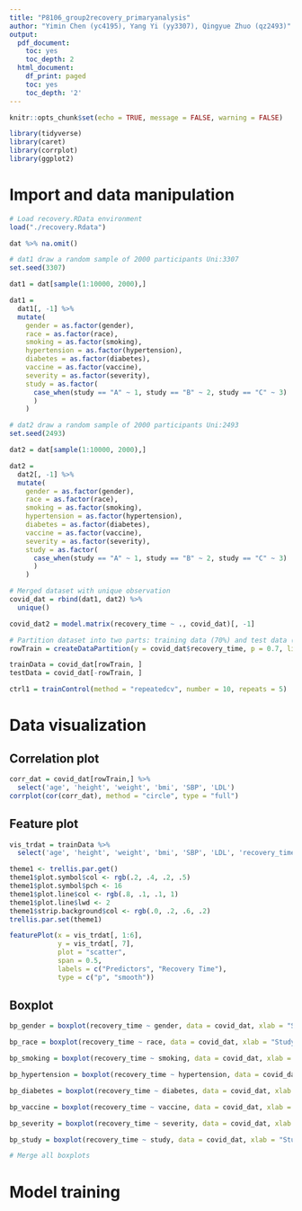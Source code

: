```yaml
---
title: "P8106_group2recovery_primaryanalysis" 
author: "Yimin Chen (yc4195), Yang Yi (yy3307), Qingyue Zhuo (qz2493)"
output:
  pdf_document:
    toc: yes
    toc_depth: 2
  html_document:
    df_print: paged
    toc: yes
    toc_depth: '2'
---
```


```r
knitr::opts_chunk$set(echo = TRUE, message = FALSE, warning = FALSE)
```

```r
library(tidyverse)
library(caret)
library(corrplot)
library(ggplot2)
```

# Import and data manipulation

```r
# Load recovery.RData environment
load("./recovery.Rdata")

dat %>% na.omit()

# dat1 draw a random sample of 2000 participants Uni:3307
set.seed(3307)

dat1 = dat[sample(1:10000, 2000),]

dat1 = 
  dat1[, -1] %>% 
  mutate(
    gender = as.factor(gender),
    race = as.factor(race),
    smoking = as.factor(smoking),
    hypertension = as.factor(hypertension),
    diabetes = as.factor(diabetes),
    vaccine = as.factor(vaccine),
    severity = as.factor(severity),
    study = as.factor(
      case_when(study == "A" ~ 1, study == "B" ~ 2, study == "C" ~ 3)
      )
    )

# dat2 draw a random sample of 2000 participants Uni:2493
set.seed(2493)

dat2 = dat[sample(1:10000, 2000),]

dat2 = 
  dat2[, -1] %>% 
  mutate(
    gender = as.factor(gender),
    race = as.factor(race),
    smoking = as.factor(smoking),
    hypertension = as.factor(hypertension),
    diabetes = as.factor(diabetes),
    vaccine = as.factor(vaccine),
    severity = as.factor(severity),
    study = as.factor(
      case_when(study == "A" ~ 1, study == "B" ~ 2, study == "C" ~ 3)
      )
    )

# Merged dataset with unique observation
covid_dat = rbind(dat1, dat2) %>% 
  unique()

covid_dat2 = model.matrix(recovery_time ~ ., covid_dat)[, -1]

# Partition dataset into two parts: training data (70%) and test data (30%)
rowTrain = createDataPartition(y = covid_dat$recovery_time, p = 0.7, list = FALSE)

trainData = covid_dat[rowTrain, ]
testData = covid_dat[-rowTrain, ]

ctrl1 = trainControl(method = "repeatedcv", number = 10, repeats = 5)
```

# Data visualization

## Correlation plot

```r
corr_dat = covid_dat[rowTrain,] %>% 
  select('age', 'height', 'weight', 'bmi', 'SBP', 'LDL')
corrplot(cor(corr_dat), method = "circle", type = "full")
```

## Feature plot

```r
vis_trdat = trainData %>% 
  select('age', 'height', 'weight', 'bmi', 'SBP', 'LDL', 'recovery_time')

theme1 <- trellis.par.get()
theme1$plot.symbol$col <- rgb(.2, .4, .2, .5)
theme1$plot.symbol$pch <- 16
theme1$plot.line$col <- rgb(.8, .1, .1, 1)
theme1$plot.line$lwd <- 2
theme1$strip.background$col <- rgb(.0, .2, .6, .2)
trellis.par.set(theme1)

featurePlot(x = vis_trdat[, 1:6],
            y = vis_trdat[, 7],
            plot = "scatter",
            span = 0.5,
            labels = c("Predictors", "Recovery Time"),
            type = c("p", "smooth"))
```

## Boxplot

```r
bp_gender = boxplot(recovery_time ~ gender, data = covid_dat, xlab = "Study", ylim = c(0, 150))
```

```r
bp_race = boxplot(recovery_time ~ race, data = covid_dat, xlab = "Study", ylim = c(0, 150))
```

```r
bp_smoking = boxplot(recovery_time ~ smoking, data = covid_dat, xlab = "Study", ylim = c(0, 150))
```

```r
bp_hypertension = boxplot(recovery_time ~ hypertension, data = covid_dat, xlab = "Study", ylim = c(0, 150))
```

```r
bp_diabetes = boxplot(recovery_time ~ diabetes, data = covid_dat, xlab = "Study", ylim = c(0, 150))
```

```r
bp_vaccine = boxplot(recovery_time ~ vaccine, data = covid_dat, xlab = "Study", ylim = c(0, 150))
```

```r
bp_severity = boxplot(recovery_time ~ severity, data = covid_dat, xlab = "Study", ylim = c(0, 150))
```

```r
bp_study = boxplot(recovery_time ~ study, data = covid_dat, xlab = "Study", ylim = c(0, 150))
```

```r
# Merge all boxplots

```


# Model training